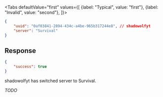 <Tabs
    defaultValue="first"
    values={[
        {label: "Typical", value: "first"},
        {label: "Invalid", value: "second"},
    ]}>
<TabItem value="first">

```json
{
    "uuid": "0af03841-2894-434c-a4be-965b317244e8", // shadowolfyt
    "server": "Survival"
}
```

## Response

```json
{
    "success": true
}
```

shadowolfyt has switched server to Survival.

</TabItem>
<TabItem value="second">

*TODO*

</TabItem>
</Tabs>
